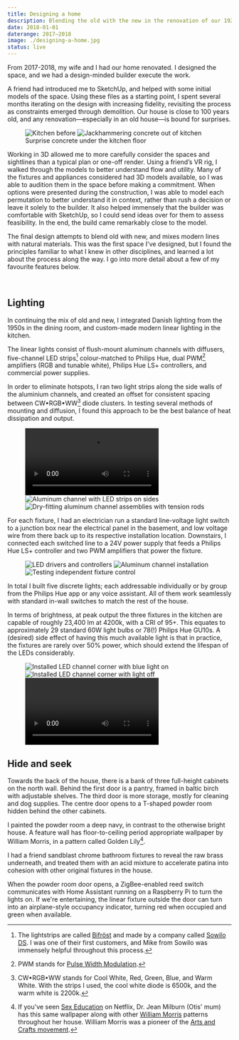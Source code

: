 ```yaml
---
title: Designing a home
description: Blending the old with the new in the renovation of our 1920s home, adventures in custom lighting fabrication, and learning how to model in 3D.
date: 2018-01-01
daterange: 2017–2018
image: ./designing-a-home.jpg
status: live
---
```




From 2017-2018, my wife and I had our home renovated. I designed the space, and we had a design-minded builder execute the work.

A friend had introduced me to SketchUp, and helped with some initial models of the space. Using these files as a starting point, I spent several months iterating on the design with increasing fidelity, revisiting the process as constraints emerged through demolition. Our house is close to 100 years old, and any renovation—especially in an old house⁠—is bound for surprises.

<Figure size="large">
  <Grid gutter="calc(var(--spaceDefault) / 2)">
    <GridItem width={{ base: '50%' }}>
      <Image
        src="./IMG_0148.jpg"
        sizes="(max-width: 960px) 50vw, (min-width: 961px) 500px"
        widths={[250, 500, 750, 1000]}
        alt="Kitchen before"
      />
    </GridItem>
    <GridItem width={{ base: '50%' }}>
      <Image
        src="./IMG_0343.jpg"
        sizes="(max-width: 960px) 50vw, (min-width: 961px) 500px"
        widths={[250, 500, 750, 1000]}
        alt="Jackhammering concrete out of kitchen"
      />
    </GridItem>
  </Grid>
  <Caption>Surprise concrete under the kitchen floor</Caption>
</Figure>

Working in 3D allowed me to more carefully consider the spaces and sightlines than a typical plan or one-off render. Using a friend’s VR rig, I walked through the models to better understand flow and utility. Many of the fixtures and appliances considered had 3D models available, so I was able to audition them in the space before making a commitment. When options were presented during the construction, I was able to model each permutation to better understand it in context, rather than rush a decision or leave it solely to the builder. It also helped immensely that the builder was comfortable with SketchUp, so I could send ideas over for them to assess feasibility. In the end, the build came remarkably close to the model.

<ImageCompare
  caption="Comparison of SketchUp model and kitchen after"
  itemOne={image1}
  itemTwo={image2}
  position={33}
  size="large"
  client:idle
/>

The final design attempts to blend old with new, and mixes modern lines with natural materials. This was the first space I've designed, but I found the principles familiar to what I knew in other disciplines, and learned a lot about the process along the way. I go into more detail about a few of my favourite features below.

<ImageCompare
  caption="Comparison of mid-demolition and final"
  itemOne={image3}
  itemTwo={image4}
  position={50}
  size="large"
  client:idle
/>

<PostImage size="full" src="./0S7A7712.jpg" alt="Dining room" />

<PostImage size="full" src="./0S7A7686.jpg" alt="Dining room/kitchen" />

<PostImage size="full" src="./0S7A7658.jpg" alt="Dining room" />

<br />

## Lighting

In continuing the mix of old and new, I integrated Danish lighting from the 1950s in the dining room, and custom-made modern linear lighting in the kitchen.

<PostImage
  size="large"
  src="./0S7A7555.jpg"
  caption="One of three custom-made linear lights in the kitchen"
/>

The linear lights consist of flush-mount aluminum channels with diffusers, five-channel LED strips[^1] colour-matched to Philips Hue, dual PWM[^2] amplifiers (RGB and tunable white), Philips Hue LS+ controllers, and commercial power supplies.

In order to eliminate hotspots, I ran two light strips along the side walls of the aluminium channels, and created an offset for consistent spacing between CW•RGB•WW[^3] diode clusters. In testing several methods of mounting and diffusion, I found this approach to be the best balance of heat dissipation and output.

<Figure size="large">
  <Grid gutter="calc(var(--spaceDefault) / 2)">
    <GridItem width={{ sm: '1/3 * 100%' }}>
      <Video src="./light-assembly.mp4" />
    </GridItem>
    <GridItem width={{ sm: '1/3 * 100%' }}>
      <Image
        src="./IMG_0164x.jpg"
        sizes="(max-width: 480px) 100vw, (max-width: 700px) 33vw, (min-width: 701px) 310px"
        widths={[250, 470, 620]}
        alt="Aluminum channel with LED strips on sides"
      />
    </GridItem>
    <GridItem width={{ sm: '1/3 * 100%' }}>
      <Image
        src="./IMG_0140.jpg"
        sizes="(max-width: 480px) 100vw, (max-width: 700px) 33vw, (min-width: 701px) 310px"
        widths={[250, 470, 620]}
        alt="Dry-fitting aluminum channel assemblies with tension rods"
      />
    </GridItem>
  </Grid>
</Figure>

For each fixture, I had an electrician run a standard line-voltage light switch to a junction box near the electrical panel in the basement, and low voltage wire from there back up to its respective installation location. Downstairs, I connected each switched line to a 24V power supply that feeds a Philips Hue LS+ controller and two PWM amplifiers that power the fixture.

<Figure size="large">
  <Grid gutter="calc(var(--spaceDefault) / 2)">
    <GridItem width={{ sm: '1/3 * 100%' }}>
      <Image
        src="./IMG_0039.jpg"
        sizes="(max-width: 480px) 100vw, (max-width: 700px) 33vw, (min-width: 701px) 310px"
        widths={[250, 470, 620]}
        alt="LED drivers and controllers"
      />
    </GridItem>
    <GridItem width={{ sm: '1/3 * 100%' }}>
      <Image
        src="./IMG_0164.jpg"
        sizes="(max-width: 480px) 100vw, (max-width: 700px) 33vw, (min-width: 701px) 310px"
        widths={[250, 470, 620]}
        alt="Aluminum channel installation"
      />
    </GridItem>
    <GridItem width={{ sm: '1/3 * 100%' }}>
      <Image
        src="./IMG_0591.jpg"
        sizes="(max-width: 480px) 100vw, (max-width: 700px) 33vw, (min-width: 701px) 310px"
        widths={[250, 470, 620]}
        alt="Testing independent fixture control"
      />
    </GridItem>
  </Grid>
</Figure>

In total I built five discrete lights; each addressable individually or by group from the Philips Hue app or any voice assistant. All of them work seamlessly with standard in-wall switches to match the rest of the house.

In terms of brightness, at peak output the three fixtures in the kitchen are capable of roughly 23,400 lm at 4200k, with a CRI of 95+. This equates to approximately 29 standard 60W light bulbs or 78(!) Philips Hue GU10s. A (desired) side effect of having this much available light is that in practice, the fixtures are rarely over 50% power, which should extend the lifespan of the LEDs considerably.

<Figure size="large">
  <Grid gutter="calc(var(--spaceDefault) / 2)">
    <GridItem width={{ sm: '1/3 * 100%' }}>
      <Image
        src="./corner.jpg"
        sizes="(max-width: 480px) 100vw, (max-width: 700px) 33vw, (min-width: 701px) 310px"
        widths={[250, 470, 620]}
        alt="Installed LED channel corner with blue light on"
      />
    </GridItem>
    <GridItem width={{ sm: '1/3 * 100%' }}>
      <Image
        src="./IMG_9681.jpg"
        sizes="(max-width: 480px) 100vw, (max-width: 700px) 33vw, (min-width: 701px) 310px"
        widths={[250, 470, 620]}
        alt="Installed LED channel corner with light off"
      />
    </GridItem>
    <GridItem width={{ sm: '1/3 * 100%' }}>
      <Video src="./controller-2.mp4" />
    </GridItem>
  </Grid>
</Figure>

## Hide and seek

Towards the back of the house, there is a bank of three full-height cabinets on the north wall. Behind the first door is a pantry, framed in baltic birch with adjustable shelves. The third door is more storage, mostly for cleaning and dog supplies. The centre door opens to a T-shaped powder room hidden behind the other cabinets.

<PostImage
  size="large"
  src="./0S7A7645.jpg"
  caption="The second handle on the left is a powder room. This lower level was previously an attached garage"
/>

I painted the powder room a deep navy, in contrast to the otherwise bright house. A feature wall has floor-to-ceiling period appropriate wallpaper by William Morris, in a pattern called Golden Lily[^4].

I had a friend sandblast chrome bathroom fixtures to reveal the raw brass underneath, and treated them with an acid mixture to accelerate patina into cohesion with other original fixtures in the house.

<PostImage size="full" src="./0S7A8615.jpg" caption="Main floor powder room" />

When the powder room door opens, a ZigBee-enabled reed switch communicates with Home Assistant running on a Raspberry Pi to turn the lights on. If we're entertaining, the linear fixture outside the door can turn into an airplane-style occupancy indicator, turning red when occupied and green when available.

<PostVideo
  size="large"
  src="./occupancy-demo-color-corrected.mp4"
  caption="Door to main floor powder room with occupancy automation enabled"
/>

[^1]: The lightstrips are called [Bifröst](https://sowilodesign.com/collections/bifrost/products/bifrost-147-pro-led-strip) and made by a company called [Sowilo DS](https://sowilodesign.com/). I was one of their first customers, and Mike from Sowilo was immensely helpful throughout this process.
[^2]: PWM stands for [Pulse Width Modulation](https://en.wikipedia.org/wiki/Pulse-width_modulation).
[^3]: CW•RGB•WW stands for Cool White, Red, Green, Blue, and Warm White. With the strips I used, the cool white diode is 6500k, and the warm white is 2200k.
[^4]: If you've seen [Sex Education](https://www.netflix.com/title/80197526) on Netflix, Dr. Jean Milburn (Otis' mum) has this same wallpaper along with other [William Morris](https://en.wikipedia.org/wiki/William_Morris) patterns throughout her house. William Morris was a pioneer of the [Arts and Crafts movement](https://en.wikipedia.org/wiki/Arts_and_Crafts_movement).
